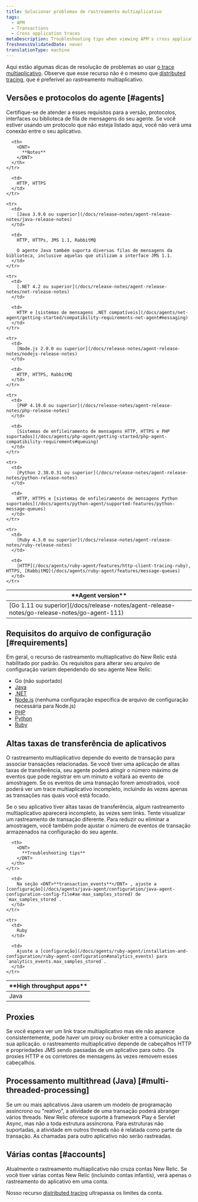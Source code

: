 ```yaml
---
title: Solucionar problemas de rastreamento multiaplicativo
tags:
  - APM
  - Transactions
  - Cross application traces
metaDescription: Troubleshooting tips when viewing APM's cross application tracing maps.
freshnessValidatedDate: never
translationType: machine
---
```


Aqui estão algumas dicas de resolução de problemas ao usar [o trace multiaplicativo](/docs/apm/transactions/cross-application-traces/introduction-cross-application-traces). Observe que esse recurso não é o mesmo que [distributed tracing](/docs/apm/distributed-tracing/getting-started/introduction-distributed-tracing), que é preferível ao rastreamento multiaplicativo.

## Versões e protocolos do agente [#agents]

Certifique-se de atender a esses requisitos para a versão, protocolos, interfaces ou biblioteca de fila de mensagens do seu agente. Se você estiver usando um protocolo que não esteja listado aqui, você não verá uma conexão entre o seu aplicativo.

<table>
  <thead>
    <tr>
      <th width={200}>
        <DNT>
          **Agent version**
        </DNT>
      </th>

      <th>
        <DNT>
          **Notes**
        </DNT>
      </th>
    </tr>
  </thead>

  <tbody>
    <tr>
      <td>
        [Go 1.11 ou superior](/docs/release-notes/agent-release-notes/go-release-notes/go-agent-111)
      </td>

      <td>
        HTTP, HTTPS
      </td>
    </tr>

    <tr>
      <td>
        [Java 3.9.0 ou superior](/docs/release-notes/agent-release-notes/java-release-notes)
      </td>

      <td>
        HTTP, HTTPs, JMS 1.1, RabbitMQ

        O agente Java também suporta diversas filas de mensagens da biblioteca, inclusive aquelas que utilizam a interface JMS 1.1.
      </td>
    </tr>

    <tr>
      <td>
        [.NET 4.2 ou superior](/docs/release-notes/agent-release-notes/net-release-notes)
      </td>

      <td>
        HTTP e [sistemas de mensagens .NET compatíveis](/docs/agents/net-agent/getting-started/compatibility-requirements-net-agent#messaging)
      </td>
    </tr>

    <tr>
      <td>
        [Node.js 2.0.0 ou superior](/docs/release-notes/agent-release-notes/nodejs-release-notes)
      </td>

      <td>
        HTTP, HTTPS, RabbitMQ
      </td>
    </tr>

    <tr>
      <td>
        [PHP 4.19.0 ou superior](/docs/release-notes/agent-release-notes/php-release-notes)
      </td>

      <td>
        [Sistemas de enfileiramento de mensagens HTTP, HTTPS e PHP suportados](/docs/agents/php-agent/getting-started/php-agent-compatibility-requirements#queuing)
      </td>
    </tr>

    <tr>
      <td>
        [Python 2.38.0.31 ou superior](/docs/release-notes/agent-release-notes/python-release-notes)
      </td>

      <td>
        HTTP, HTTPS e [sistemas de enfileiramento de mensagens Python suportados](/docs/agents/python-agent/supported-features/python-message-queues)
      </td>
    </tr>

    <tr>
      <td>
        [Ruby 4.3.0 ou superior](/docs/release-notes/agent-release-notes/ruby-release-notes)
      </td>

      <td>
        [HTTP](/docs/agents/ruby-agent/features/http-client-tracing-ruby), HTTPS, [RabbitMQ](/docs/agents/ruby-agent/features/message-queues)
      </td>
    </tr>
  </tbody>
</table>

## Requisitos do arquivo de configuração [#requirements]

Em geral, o recurso de rastreamento multiaplicativo do New Relic está habilitado por padrão. Os requisitos para alterar seu arquivo de configuração variam dependendo do seu agente New Relic:

* Go (não suportado)
* [Java](/docs/agents/java-agent/configuration/java-agent-configuration-config-file#Cross_Application_Tracer)
* [.NET](/docs/agents/net-agent/installation-and-configuration/net-agent-configuration#cross_application_tracer)
* [Node.js](/docs/agents/nodejs-agent/installation-configuration/nodejs-agent-configuration) (nenhuma configuração específica de arquivo de configuração necessária para Node.js)
* [PHP](/docs/agents/php-agent/configuration/php-agent-configuration#inivar-cross-app-tracer-enabled)
* [Python](/docs/agents/python-agent/installation-configuration/python-agent-configuration#cross-application-tracer)
* [Ruby](/docs/agents/ruby-agent/features/cross-application-tracing-ruby)

## Altas taxas de transferência de aplicativos

O rastreamento multiaplicativo depende do evento de transação para associar transações relacionadas. Se você tiver uma aplicação de altas taxas de transferência, seu agente poderá atingir o número máximo de eventos que pode registrar em um minuto e voltará ao evento de amostragem. Se os eventos de uma transação forem amostrados, você poderá ver um trace multiaplicativo incompleto, incluindo às vezes apenas as transações nas quais você está focado.

Se o seu aplicativo tiver altas taxas de transferência, algum rastreamento multiaplicativo aparecerá incompleto, às vezes sem links. Tente visualizar um rastreamento de transação diferente. Para reduzir ou eliminar a amostragem, você também pode ajustar o número de eventos de transação armazenados na configuração do seu agente.

<table>
  <thead>
    <tr>
      <th width={200}>
        <DNT>
          **High throughput apps**
        </DNT>
      </th>

      <th>
        <DNT>
          **Troubleshooting tips**
        </DNT>
      </th>
    </tr>
  </thead>

  <tbody>
    <tr>
      <td>
        Java
      </td>

      <td>
        Na seção <DNT>**transaction_events**</DNT> , ajuste a [configuração](/docs/agents/java-agent/configuration/java-agent-configuration-config-file#ae-max_samples_stored) de `max_samples_stored`.
      </td>
    </tr>

    <tr>
      <td>
        Ruby
      </td>

      <td>
        Ajuste a [configuração](/docs/agents/ruby-agent/installation-and-configuration/ruby-agent-configuration#analytics_events) para `analytics_events.max_samples_stored`.
      </td>
    </tr>
  </tbody>
</table>

## Proxies

Se você espera ver um link trace multiaplicativo mas ele não aparece consistentemente, pode haver um proxy ou broker entre a comunicação da sua aplicação. o rastreamento multiaplicativo depende de cabeçalhos HTTP e propriedades JMS sendo passadas de um aplicativo para outro. Os proxies HTTP e os corretores de mensagens às vezes removem esses cabeçalhos.

## Processamento multithread (Java) [#multi-threaded-processing]

Se um ou mais aplicativos Java usarem um modelo de programação assíncrono ou "reativo", a atividade de uma transação poderá abranger vários threads. New Relic oferece suporte à framework Play e Servlet Async, mas não a toda estrutura assíncrona. Para estruturas não suportadas, a atividade em outros threads não é relatada como parte da transação. As chamadas para outro aplicativo não serão rastreadas.

## Várias contas [#accounts]

Atualmente o rastreamento multiaplicativo não cruza contas New Relic. Se você tiver várias contas New Relic (incluindo contas infantis), verá apenas o rastreamento do aplicativo em uma conta.

Nosso recurso [distributed tracing](/docs/distributed-tracing/concepts/introduction-distributed-tracing) ultrapassa os limites da conta.